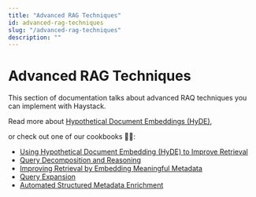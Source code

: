 ```yaml
---
title: "Advanced RAG Techniques"
id: advanced-rag-techniques
slug: "/advanced-rag-techniques"
description: ""
---
```


# Advanced RAG Techniques

This section of documentation talks about advanced RAQ techniques you can implement with Haystack.

Read more about [Hypothetical Document Embeddings (HyDE)](doc:hypothetical-document-embeddings-hyde),

or check out one of our cookbooks :cook::

- [Using Hypothetical Document Embedding (HyDE) to Improve Retrieval](https://haystack.deepset.ai/cookbook/using_hyde_for_improved_retrieval)
- [Query Decomposition and Reasoning](https://haystack.deepset.ai/cookbook/query_decomposition)
- [Improving Retrieval by Embedding Meaningful Metadata](https://haystack.deepset.ai/cookbook/improve-retrieval-by-embedding-metadata)
- [Query Expansion](https://haystack.deepset.ai/cookbook/query-expansion)
- [Automated Structured Metadata Enrichment](https://haystack.deepset.ai/cookbook/metadata_enrichment)
